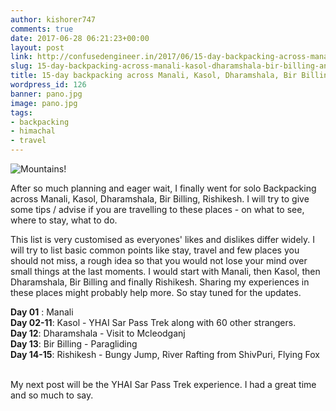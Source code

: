 ```yaml
---
author: kishorer747
comments: true
date: 2017-06-28 06:21:23+00:00
layout: post
link: http://confusedengineer.in/2017/06/15-day-backpacking-across-manali-kasol-dharamshala-bir-billing-and-rishikesh/
slug: 15-day-backpacking-across-manali-kasol-dharamshala-bir-billing-and-rishikesh
title: 15-day backpacking across Manali, Kasol, Dharamshala, Bir Billing and Rishikesh
wordpress_id: 126
banner: pano.jpg
image: pano.jpg
tags:
- backpacking
- himachal
- travel
---
```


<img src="./pano.jpg" alt="Mountains!" />

After so much planning and eager wait, I finally went for solo Backpacking across Manali, Kasol, Dharamshala, Bir Billing, Rishikesh. I will try to give some tips / advise if you are travelling to these places - on what to see, where to stay, what to do.

This list is very customised as everyones' likes and dislikes differ widely. I will try to list basic common points like stay, travel and few places you should not miss, a rough idea so that you would not lose your mind over small things at the last moments.
I would start with Manali, then Kasol, then Dharamshala, Bir Billing and finally Rishikesh. Sharing my experiences in these places might probably help more. So stay tuned for the updates.


**Day 01** : Manali <br/>
**Day 02-11**: Kasol - YHAI Sar Pass Trek along with 60 other strangers. <br/>
**Day 12**: Dharamshala - Visit to Mcleodganj <br/>
**Day 13**: Bir Billing - Paragliding <br/>
**Day 14-15**: Rishikesh - Bungy Jump, River Rafting from ShivPuri, Flying Fox <br/><br/>

My next post will be the YHAI Sar Pass Trek experience. I had a great time and so much to say.
